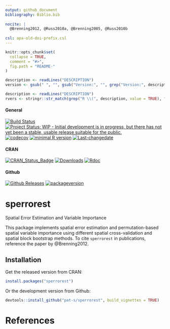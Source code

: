 ```yaml
---
output: github_document
bibliography: Biblio.bib
    
nocite: | 
  @Brenning2012, @Russ2010a, @Brenning2005, @Russ2010b
  
csl: apa-old-doi-prefix.csl
---
```

```r
knitr::opts_chunk$set(
  collapse = TRUE,
  comment = "#>",
  fig.path = "README-"
)
```

<!-- README.md is generated from README.Rmd. Please edit that file -->

```r
description <- readLines("DESCRIPTION")
version <- gsub(" ", "", gsub("Version:", "", grep("Version:", description, value = TRUE)))
```

```r
description <- readLines("DESCRIPTION")
rvers <- stringr::str_match(grep("R \\(", description, value = TRUE), "[0-9]{1,4}\\.[0-9]{1,4}\\.[0-9]{1,4}")[1,1]
```

#### General
[![Build Status](https://travis-ci.org/pat-s/sperrorest.svg?branch=master)](https://travis-ci.org/pat-s/sperrorest)
[![Project Status: WIP - Initial development is in progress, but there has not yet been a stable, usable release suitable for the public.](http://www.repostatus.org/badges/latest/wip.svg)](http://www.repostatus.org/#wip)
[![codecov](https://codecov.io/gh/pat-s/sperrorest/branch/master/graph/badge.svg)](https://codecov.io/gh/pat-s/sperrorest)
[![minimal R version](https://img.shields.io/badge/R%3E%3D-`r rvers`-6666ff.svg)](https://cran.r-project.org/)
[![Last-changedate](https://img.shields.io/badge/last%20change-`r gsub('-', '--', Sys.Date())`-yellowgreen.svg)](/commits/master)

#### CRAN
[![CRAN_Status_Badge](http://www.r-pkg.org/badges/version/sperrorest)](http://cran.r-project.org/package=sperrorest)
[![Downloads](http://cranlogs.r-pkg.org/badges/sperrorest?color=brightgreen)](http://www.r-pkg.org/pkg/sperrorest)
[![Rdoc](http://www.rdocumentation.org/badges/version/sperrorest)](http://www.rdocumentation.org/packages/sperrorest)

#### Github
[![Github Releases](https://img.shields.io/github/downloads/pat-s/sperrorest/latest/total.svg)](https://github.com/pat-s/sperrorest)
[![packageversion](https://img.shields.io/badge/Package%20version-`r version`-orange.svg?style=flat-square)](commits/master)

# sperrorest

Spatial Error Estimation and Variable Importance

This package implements spatial error estimation and permutation-based
spatial variable importance using different spatial cross-validation
and spatial block bootstrap methods. To cite `sperrorest` in publications,
reference the paper by @Brenning2012.

## Installation

Get the released version from CRAN:
```r
install.packages("sperrorest")
```

Or the development version from Github:

```r
devtools::install_github("pat-s/sperrorest", build_vignettes = TRUE)
```

# References




